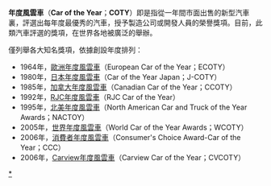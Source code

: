'''年度風雲車'''（'''Car of the Year'''；'''COTY'''）即是指從一年間市面出售的新型汽車裏，評選出每年度最優秀的汽車，授予製造公司或開發人員的榮譽獎項。目前，此類汽車評選的獎項，在世界各地被廣泛的舉辦。

僅列舉各大知名獎項，依據創設年度排列：

*1964年，[[歐洲年度風雲車|歐洲年度風雲車]]（European Car of the Year；ECOTY）
*1980年，[[日本年度風雲車|日本年度風雲車]]（Car of the Year Japan；J-COTY）
*1985年，[[加拿大年度風雲車|加拿大年度風雲車]]（Canadian Car of the Year；CCOTY）
*1992年，[[RJC年度風雲車|RJC年度風雲車]]（RJC Car of the Year）
*1995年，[[北美年度風雲車|北美年度風雲車]]（North American Car and Truck of the Year Awards；NACTOY）
*2005年，[[世界年度風雲車|世界年度風雲車]]（World Car of the Year Awards；WCOTY）
*2006年，[[消費者年度風雲車|消費者年度風雲車]]（Consumer's Choice Award-Car of the Year；CCC）
*2006年，[[Carview年度風雲車|Carview年度風雲車]]（Carview Car of the Year；CVCOTY）


{{disambig|Nian|Cat=五字消歧义}}
[[Category:汽車獎項|*]]
